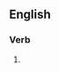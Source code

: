 ==English==

===Verb===
{{head|en|present participle}}

# {{present participle of|remeasure|lang=en|nocat=1}}